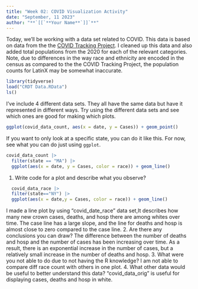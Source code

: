 ```yaml
---
title: "Week 02: COVID Visualization Activity"
date: "September, 11 2023"
author: "**`[[`**Your Name**`]]`**"
---
```


Today, we'll be working with a data set related to COVID.
This data is based on data from the the [COVID Tracking Project](https://covidtracking.com/).
I cleaned up this data and also added total populations from the 2020 for each of the relevant categories.
Note, due to differences in the way race and ethnicity are encoded in the census as compared to the the COVID Tracking Project, the population counts for LatinX may be somewhat inaccurate.

```r
library(tidyverse)
load("CRDT Data.RData")
ls()
```

I've include 4 different data sets.
They all have the same data but have it represented in different ways.
Try using the different data sets and see which ones are good for making which plots.


```r
ggplot(covid_data_count, aes(x = date, y = Cases)) + geom_point()
```



If you want to only look at a specific state, you can do it like this.
For now, see what you can do just using `ggplot`.

```r
covid_data_count |> 
  filter(state == "MA") |> 
  ggplot(aes(x = date, y = Cases, color = race)) + geom_line()
```

1. Write code for a plot and describe what you observe?
```r
  covid_data_race |>
  filter(state=="NY") |>
  ggplot(aes(x = date,y = Cases, color = race)) + geom_line()
```
I made a line plot by using "covid_date_race" data set,It describes how many new crown cases, deaths, and hosp there are among whites over time. The case line has a large slope, and the line for deaths and hosp is almost close to zero compared to the case line.
2. Are there any conclusions you can draw?
The difference between the number of deaths and hosp and the number of cases has been increasing over time. As a result, there is an exponential increase in the number of cases, but a relatively small increase in the number of deaths and hosp.
3. What were you not able to do due to not having the R knowledge?
I am not able to compare diff race count with others in one plot.
4. What other data would be useful to better understand this data?
"covid_data_orig" is useful for displaying cases, deaths and hosp in white.


